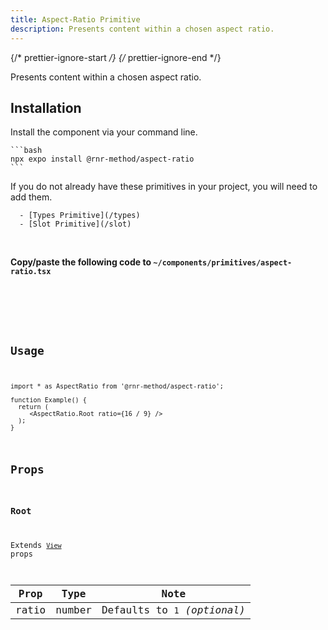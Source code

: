```yaml
---
title: Aspect-Ratio Primitive
description: Presents content within a chosen aspect ratio.
---
```


{/* prettier-ignore-start */}
{/* prettier-ignore-end */}



Presents content within a chosen aspect ratio.

## Installation

<Tabs>
  <TabItem label="NPM">

  Install the component via your command line.

    ```bash
    npx expo install @rnr-method/aspect-ratio
    ```

  </TabItem>
  <TabItem label="Manual">
  <Aside title="Uses shared primitives">
      If you do not already have these primitives in your project, you will need to add them.

      - [Types Primitive](/types)
      - [Slot Primitive](/slot)

  </Aside>

  <br />

  **Copy/paste the following code to `~/components/primitives/aspect-ratio.tsx`**

  <Code code={importedCode} lang="tsx" title="~/components/primitives/aspect-ratio.tsx" />

  </TabItem>
</Tabs>

## Usage

```tsx
import * as AspectRatio from '@rnr-method/aspect-ratio';

function Example() {
  return (
     <AspectRatio.Root ratio={16 / 9} />
  );
}
```

## Props

### Root

Extends [`View`](https://reactnative.dev/docs/view#props) props

| Prop  |  Type  |             Note             |
| :---: | :----: | :--------------------------: |
| ratio | number | Defaults to `1` _(optional)_ |

